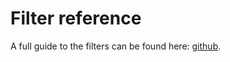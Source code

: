 # Filter reference


A full guide to the filters can be found here: [github](https://stevepowell99.github.io/CausalMapFunctions/articles/examples.html).



